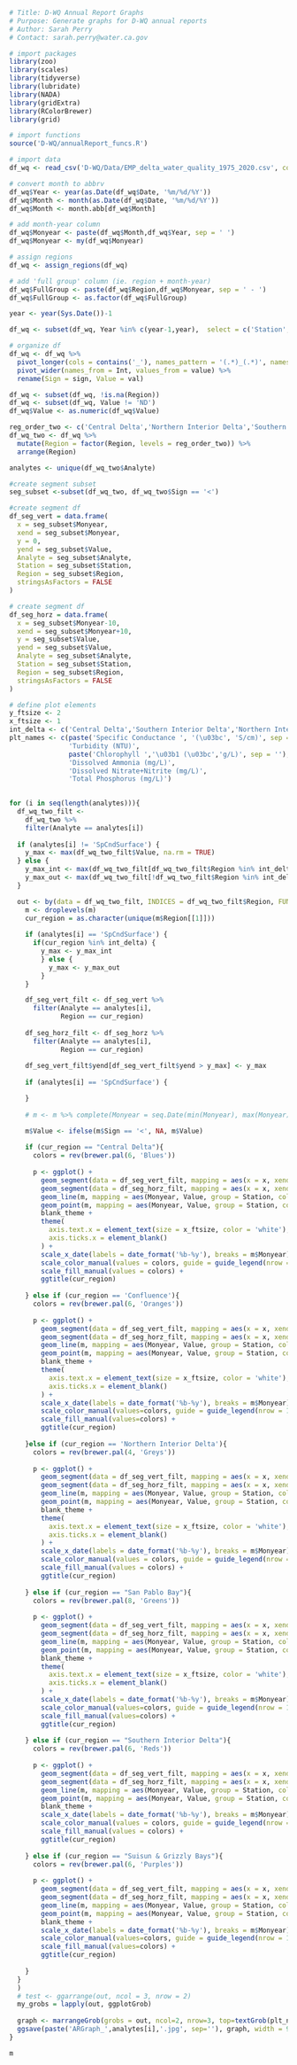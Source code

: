 ```r
# Title: D-WQ Annual Report Graphs
# Purpose: Generate graphs for D-WQ annual reports
# Author: Sarah Perry
# Contact: sarah.perry@water.ca.gov
```

```r
# import packages
library(zoo)
library(scales)
library(tidyverse)
library(lubridate)
library(NADA)
library(gridExtra)
library(RColorBrewer)
library(grid)

# import functions
source('D-WQ/annualReport_funcs.R')
```

```r
# import data
df_wq <- read_csv('D-WQ/Data/EMP_delta_water_quality_1975_2020.csv', col_types = cols(.default = 'c'))

# convert month to abbrv
df_wq$Year <- year(as.Date(df_wq$Date, '%m/%d/%Y'))
df_wq$Month <- month(as.Date(df_wq$Date, '%m/%d/%Y'))
df_wq$Month <- month.abb[df_wq$Month]

# add month-year column
df_wq$Monyear <- paste(df_wq$Month,df_wq$Year, sep = ' ')
df_wq$Monyear <- my(df_wq$Monyear)

# assign regions
df_wq <- assign_regions(df_wq)

# add 'full group' column (ie. region + month-year)
df_wq$FullGroup <- paste(df_wq$Region,df_wq$Monyear, sep = ' - ')
df_wq$FullGroup <- as.factor(df_wq$FullGroup)

year <- year(Sys.Date())-1

df_wq <- subset(df_wq, Year %in% c(year-1,year),  select = c('Station','Monyear','Region','FullGroup','SpCndSurface_sign','SpCndSurface_val','TurbiditySurface_sign','TurbiditySurface_val','Chla_sign','Chla_val','DissAmmonia_sign','DissAmmonia_val','DissNitrateNitrite_sign','DissNitrateNitrite_val','TotPhos_sign','TotPhos_val'))

# organize df
df_wq <- df_wq %>%
  pivot_longer(cols = contains('_'), names_pattern = '(.*)_(.*)', names_to = c('Analyte','Int')) %>%
  pivot_wider(names_from = Int, values_from = value) %>%
  rename(Sign = sign, Value = val)

df_wq <- subset(df_wq, !is.na(Region))
df_wq <- subset(df_wq, Value != 'ND')
df_wq$Value <- as.numeric(df_wq$Value)
```

```r
reg_order_two <- c('Central Delta','Northern Interior Delta','Southern Interior Delta','Confluence','San Pablo Bay','Suisun & Grizzly Bays')
df_wq_two <- df_wq %>%
  mutate(Region = factor(Region, levels = reg_order_two)) %>%
  arrange(Region)
```

```r
analytes <- unique(df_wq_two$Analyte)

#create segment subset
seg_subset <-subset(df_wq_two, df_wq_two$Sign == '<')

#create segment df
df_seg_vert = data.frame(
  x = seg_subset$Monyear,
  xend = seg_subset$Monyear,
  y = 0,
  yend = seg_subset$Value,
  Analyte = seg_subset$Analyte,
  Station = seg_subset$Station,
  Region = seg_subset$Region,
  stringsAsFactors = FALSE
)

# create segment df
df_seg_horz = data.frame(
  x = seg_subset$Monyear-10,
  xend = seg_subset$Monyear+10,
  y = seg_subset$Value,
  yend = seg_subset$Value,
  Analyte = seg_subset$Analyte,
  Station = seg_subset$Station,
  Region = seg_subset$Region,
  stringsAsFactors = FALSE
)

# define plot elements
y_ftsize <- 2
x_ftsize <- 1
int_delta <- c('Central Delta','Southern Interior Delta','Northern Interior Delta')
plt_names <- c(paste('Specific Conductance ', '(\u03bc', 'S/cm)', sep = ''),
               'Turbidity (NTU)',
               paste('Chlorophyll ','\u03b1 (\u03bc','g/L)', sep = ''),
               'Dissolved Ammonia (mg/L)',
               'Dissolved Nitrate+Nitrite (mg/L)',
               'Total Phosphorus (mg/L)')
               

for (i in seq(length(analytes))){
  df_wq_two_filt <-
    df_wq_two %>%
    filter(Analyte == analytes[i])
  
  if (analytes[i] != 'SpCndSurface') {
    y_max <- max(df_wq_two_filt$Value, na.rm = TRUE)
  } else {
    y_max_int <- max(df_wq_two_filt[df_wq_two_filt$Region %in% int_delta,]$Value, na.rm = TRUE)
    y_max_out <- max(df_wq_two_filt[!df_wq_two_filt$Region %in% int_delta,]$Value, na.rm = TRUE)
  }

  out <- by(data = df_wq_two_filt, INDICES = df_wq_two_filt$Region, FUN = function(m) {
    m <- droplevels(m)
    cur_region = as.character(unique(m$Region[[1]]))
    
    if (analytes[i] == 'SpCndSurface') {
      if(cur_region %in% int_delta) {
        y_max <- y_max_int
        } else {
          y_max <- y_max_out
        }
    }

    df_seg_vert_filt <- df_seg_vert %>%
      filter(Analyte == analytes[i],
             Region == cur_region)
    
    df_seg_horz_filt <- df_seg_horz %>% 
      filter(Analyte == analytes[i],
             Region == cur_region)
    
    df_seg_vert_filt$yend[df_seg_vert_filt$yend > y_max] <- y_max
    
    if (analytes[i] == 'SpCndSurface') {

    }
    
    # m <- m %>% complete(Monyear = seq.Date(min(Monyear), max(Monyear), by='month'))

    m$Value <- ifelse(m$Sign == '<', NA, m$Value)
    
    if (cur_region == "Central Delta"){
      colors = rev(brewer.pal(6, 'Blues'))
      
      p <- ggplot() +
        geom_segment(data = df_seg_vert_filt, mapping = aes(x = x, xend = xend, y = y, yend = yend, color = Station), size = .8, lty = 5) +
        geom_segment(data = df_seg_horz_filt, mapping = aes(x = x, xend = xend, y = y, yend = yend, color = Station), size = .8, lineend = 'square') +
        geom_line(m, mapping = aes(Monyear, Value, group = Station, colour = Station), na.rm = TRUE,  size = 1.1) +
        geom_point(m, mapping = aes(Monyear, Value, group = Station, colour = Station, shape = Station), na.rm = TRUE, size = 3) +
        blank_theme +
        theme(
          axis.text.x = element_text(size = x_ftsize, color = 'white'),
          axis.ticks.x = element_blank()
        ) +
        scale_x_date(labels = date_format('%b-%y'), breaks = m$Monyear) +
        scale_color_manual(values = colors, guide = guide_legend(nrow = 1)) +
        scale_fill_manual(values = colors) +
        ggtitle(cur_region)
      
    } else if (cur_region == 'Confluence'){
      colors = rev(brewer.pal(6, 'Oranges'))
      
      p <- ggplot() +
        geom_segment(data = df_seg_vert_filt, mapping = aes(x = x, xend = xend, y = y, yend = yend, color = Station), size = .8, lty = 5) +
        geom_segment(data = df_seg_horz_filt, mapping = aes(x = x, xend = xend, y = y, yend = yend, color = Station), size = .8, lineend = 'square') +
        geom_line(m, mapping = aes(Monyear, Value, group = Station, colour = Station), na.rm = TRUE, size = 1.1) +
        geom_point(m, mapping = aes(Monyear, Value, group = Station, colour = Station, shape = Station), na.rm = TRUE, size = 3) +
        blank_theme +
        theme(
          axis.text.x = element_text(size = x_ftsize, color = 'white'),
          axis.ticks.x = element_blank()
        ) +
        scale_x_date(labels = date_format('%b-%y'), breaks = m$Monyear) +
        scale_color_manual(values=colors, guide = guide_legend(nrow = 1)) +
        scale_fill_manual(values=colors) +
        ggtitle(cur_region)
            
    }else if (cur_region == 'Northern Interior Delta'){
      colors = rev(brewer.pal(4, 'Greys'))
      
      p <- ggplot() +
        geom_segment(data = df_seg_vert_filt, mapping = aes(x = x, xend = xend, y = y, yend = yend, color = Station), size = .8, lty = 5) +
        geom_segment(data = df_seg_horz_filt, mapping = aes(x = x, xend = xend, y = y, yend = yend, color = Station), size = .8, lineend = 'square') +
        geom_line(m, mapping = aes(Monyear, Value, group = Station, colour = Station), na.rm = TRUE, size = 1.1) +
        geom_point(m, mapping = aes(Monyear, Value, group = Station, colour = Station, shape = Station), na.rm = TRUE, size = 3) +
        blank_theme +
        theme(
          axis.text.x = element_text(size = x_ftsize, color = 'white'),
          axis.ticks.x = element_blank()
        ) +
        scale_x_date(labels = date_format('%b-%y'), breaks = m$Monyear) +
        scale_color_manual(values = colors, guide = guide_legend(nrow = 1)) +
        scale_fill_manual(values = colors) +
        ggtitle(cur_region)
      
    } else if (cur_region == "San Pablo Bay"){
      colors = rev(brewer.pal(8, 'Greens'))
      
      p <- ggplot() +
        geom_segment(data = df_seg_vert_filt, mapping = aes(x = x, xend = xend, y = y, yend = yend, color = Station), size = .8, lty = 5) +
        geom_segment(data = df_seg_horz_filt, mapping = aes(x = x, xend = xend, y = y, yend = yend, color = Station), size = .8, lineend = 'square') +
        geom_line(m, mapping = aes(Monyear, Value, group = Station, colour = Station), na.rm = TRUE, size = 1.1) +
        geom_point(m, mapping = aes(Monyear, Value, group = Station, colour = Station, shape = Station), na.rm = TRUE, size = 3) +
        blank_theme +
        theme(
          axis.text.x = element_text(size = x_ftsize, color = 'white'),
          axis.ticks.x = element_blank()
        ) +
        scale_x_date(labels = date_format('%b-%y'), breaks = m$Monyear) +
        scale_color_manual(values=colors, guide = guide_legend(nrow = 1)) +
        scale_fill_manual(values=colors) +
        ggtitle(cur_region)
      
    } else if (cur_region == "Southern Interior Delta"){
      colors = rev(brewer.pal(6, 'Reds'))
      
      p <- ggplot() +
        geom_segment(data = df_seg_vert_filt, mapping = aes(x = x, xend = xend, y = y, yend = yend, color = Station), size = .8, lty = 5) +
        geom_segment(data = df_seg_horz_filt, mapping = aes(x = x, xend = xend, y = y, yend = yend, color = Station), size = .8, lineend = 'square') +
        geom_line(m, mapping = aes(Monyear, Value, group = Station, colour = Station), na.rm = TRUE, size = 1.1) +
        geom_point(m, mapping = aes(Monyear, Value, group = Station, colour = Station, shape = Station), na.rm = TRUE, size = 3) +
        blank_theme +
        scale_x_date(labels = date_format('%b-%y'), breaks = m$Monyear) +
        scale_color_manual(values = colors, guide = guide_legend(nrow = 1)) +
        scale_fill_manual(values = colors) +
        ggtitle(cur_region)
      
    } else if (cur_region == "Suisun & Grizzly Bays"){
      colors = rev(brewer.pal(6, 'Purples'))
      
      p <- ggplot() +
        geom_segment(data = df_seg_vert_filt, mapping = aes(x = x, xend = xend, y = y, yend = yend, color = Station), size = .8, lty = 5) +
        geom_segment(data = df_seg_horz_filt, mapping = aes(x = x, xend = xend, y = y, yend = yend, color = Station), size = .8, lineend = 'square') +
        geom_line(m, mapping = aes(Monyear, Value, group = Station, colour = Station), na.rm = TRUE, size = 1.1) +
        geom_point(m, mapping = aes(Monyear, Value, group = Station, colour = Station, shape = Station), na.rm = TRUE, size = 3) +
        blank_theme +
        scale_x_date(labels = date_format('%b-%y'), breaks = m$Monyear) +
        scale_color_manual(values=colors, guide = guide_legend(nrow = 1)) +
        scale_fill_manual(values=colors) +
        ggtitle(cur_region)
        
    }
  }
  )
  # test <- ggarrange(out, ncol = 3, nrow = 2)
  my_grobs = lapply(out, ggplotGrob)
  
  graph <- marrangeGrob(grobs = out, ncol=2, nrow=3, top=textGrob(plt_names[i],gp=gpar(fontsize=16, fontface='bold')))
  ggsave(paste('ARGraph_',analytes[i],'.jpg', sep=''), graph, width = 9.5, height = 10.5, unit = 'in') #4.7, 19
}
```
```r
m
```


